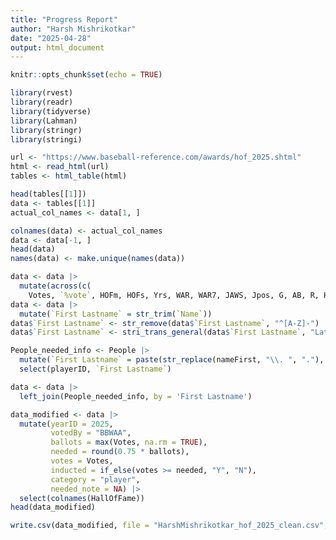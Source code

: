 ---
title: "Progress Report"
author: "Harsh Mishrikotkar"
date: "2025-04-28"
output: html_document
---

```{r setup, include=FALSE}
knitr::opts_chunk$set(echo = TRUE)
```

```{r Import Libraries}
library(rvest)
library(readr)
library(tidyverse)
library(Lahman)
library(stringr)
library(stringi)
```

```{r Import Data}
url <- "https://www.baseball-reference.com/awards/hof_2025.shtml"
html <- read_html(url)
tables <- html_table(html)

head(tables[[1]])
data <- tables[[1]]
actual_col_names <- data[1, ]

colnames(data) <- actual_col_names
data <- data[-1, ]
head(data)
names(data) <- make.unique(names(data))
```

```{r Clean Data}
data <- data |>
  mutate(across(c(
    Votes, `%vote`, HOFm, HOFs, Yrs, WAR, WAR7, JAWS, Jpos, G, AB, R, H, HR, RBI, SB, BB, BA, OBP, SLG, OPS, `OPS+`, W, L, ERA, `ERA+`, WHIP, G.1, GS, SV, IP, H.1, HR.1, BB.1, SO), ~ as.numeric(parse_number(.))))
data <- data |>
  mutate(`First Lastname` = str_trim(`Name`))
data$`First Lastname` <- str_remove(data$`First Lastname`, "^[A-Z]-")
data$`First Lastname` <- stri_trans_general(data$`First Lastname`, "Latin-ASCII")
```

```{r Update Names}
People_needed_info <- People |>
  mutate(`First Lastname` = paste(str_replace(nameFirst, "\\. ", "."), nameLast)) |>
  select(playerID, `First Lastname`)
```

```{r Combine Data}
data <- data |>
  left_join(People_needed_info, by = 'First Lastname')

data_modified <- data |>
  mutate(yearID = 2025,
         votedBy = "BBWAA",
         ballots = max(Votes, na.rm = TRUE),
         needed = round(0.75 * ballots),
         votes = Votes,
         inducted = if_else(votes >= needed, "Y", "N"),
         category = "player",
         needed_note = NA) |>
  select(colnames(HallOfFame))
head(data_modified)
```

```{r Make CSV}
write.csv(data_modified, file = "HarshMishrikotkar_hof_2025_clean.csv", row.names = FALSE)
```